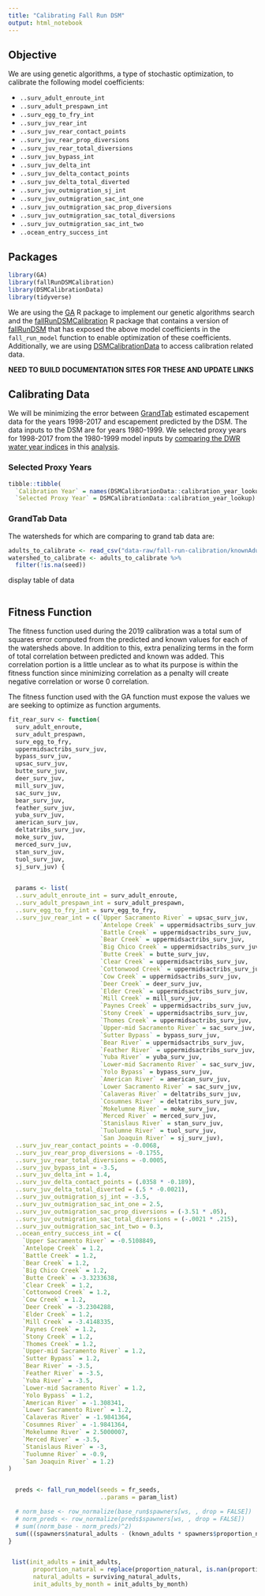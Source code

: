 ```yaml
---
title: "Calibrating Fall Run DSM"
output: html_notebook
---
```


## Objective

We are using genetic algorithms, a type of stochastic optimization, to calibrate the following model coefficients:

* `..surv_adult_enroute_int`
* `..surv_adult_prespawn_int`
* `..surv_egg_to_fry_int`
* `..surv_juv_rear_int`
* `..surv_juv_rear_contact_points`
* `..surv_juv_rear_prop_diversions`
* `..surv_juv_rear_total_diversions`
* `..surv_juv_bypass_int`
* `..surv_juv_delta_int`
* `..surv_juv_delta_contact_points`
* `..surv_juv_delta_total_diverted`
* `..surv_juv_outmigration_sj_int`
* `..surv_juv_outmigration_sac_int_one`
* `..surv_juv_outmigration_sac_prop_diversions`
* `..surv_juv_outmigration_sac_total_diversions`
* `..surv_juv_outmigration_sac_int_two`
* `..ocean_entry_success_int`


## Packages
```r
library(GA)
library(fallRunDSMCalibration)
library(DSMCalibrationData)
library(tidyverse)
```
We are using the [GA](http://luca-scr.github.io/GA/index.html) R package to implement our genetic algorithms search
and the [fallRunDSMCalibration](https://github.com/CVPIA-OSC/fallRunDSMCalibration) R package that contains
a version of [fallRunDSM](https://github.com/CVPIA-OSC/fallRunDSM) that has exposed the above model coefficients
in the `fall_run_model` function to enable optimization of these coefficients.
Additionally, we are using [DSMCalibrationData](https://github.com/CVPIA-OSC/DSMCalibrationData) to access calibration
related data.

**NEED TO BUILD DOCUMENTATION SITES FOR THESE AND UPDATE LINKS**


## Calibrating Data
We will be minimizing the error between [GrandTab](https://wildlife.ca.gov/Conservation/Fishes/Chinook-Salmon/Anadromous-Assessment) estimated escapement data for the years 1998-2017 and escapement predicted by the DSM. The data inputs to the DSM are for years 1980-1999. We selected proxy years for 1998-2017
from the 1980-1999 model inputs by [comparing the DWR water year indices](https://cdec.water.ca.gov/reportapp/javareports?name=WSIHIST) in this [analysis](https://github.com/CVPIA-OSC/DSMCalibrationData/blob/main/data-raw/synthetic_years.R).

### Selected Proxy Years
```r
tibble::tibble(
  `Calibration Year` = names(DSMCalibrationData::calibration_year_lookup), 
  `Selected Proxy Year` = DSMCalibrationData::calibration_year_lookup) 
```

### GrandTab Data

The watersheds for which are comparing to grand tab data are:

```r
adults_to_calibrate <- read_csv("data-raw/fall-run-calibration/knownAdults_1998_2016.csv")
watershed_to_calibrate <- adults_to_calibrate %>% 
  filter(!is.na(seed))
```

display table of data

```r

```


## Fitness Function

The fitness function used during the 2019 calibration was a total sum of squares error computed from the predicted 
and known values for each of the watersheds above. In addition to this, extra penalizing terms in the form of total 
correlation between predicted and known was added. This correlation portion is a little unclear as to what its purpose
is within the fitness function since minimizing correlation as a penalty will create negative correlation or worse 0 
correlation.

The fitness function used with the GA function must expose the values we are seeking to optimize as function 
arguments.

```r
fit_rear_surv <- function(
  surv_adult_enroute,
  surv_adult_prespawn,
  surv_egg_to_fry,
  uppermidsactribs_surv_juv,
  bypass_surv_juv,
  upsac_surv_juv,
  butte_surv_juv,
  deer_surv_juv,
  mill_surv_juv,
  sac_surv_juv,
  bear_surv_juv,
  feather_surv_juv,
  yuba_surv_juv,
  american_surv_juv,
  deltatribs_surv_juv,
  moke_surv_juv,
  merced_surv_juv,
  stan_surv_juv,
  tuol_surv_juv,
  sj_surv_juv) {

  
  params <- list(
  ..surv_adult_enroute_int = surv_adult_enroute,
  ..surv_adult_prespawn_int = surv_adult_prespawn,
  ..surv_egg_to_fry_int = surv_egg_to_fry,
  ..surv_juv_rear_int = c(`Upper Sacramento River` = upsac_surv_juv, 
                          `Antelope Creek` = uppermidsactribs_surv_juv,
                          `Battle Creek` = uppermidsactribs_surv_juv,
                          `Bear Creek` = uppermidsactribs_surv_juv, 
                          `Big Chico Creek` = uppermidsactribs_surv_juv, 
                          `Butte Creek` = butte_surv_juv,
                          `Clear Creek` = uppermidsactribs_surv_juv, 
                          `Cottonwood Creek` = uppermidsactribs_surv_juv, 
                          `Cow Creek` = uppermidsactribs_surv_juv,
                          `Deer Creek` = deer_surv_juv, 
                          `Elder Creek` = uppermidsactribs_surv_juv, 
                          `Mill Creek` = mill_surv_juv,
                          `Paynes Creek` = uppermidsactribs_surv_juv, 
                          `Stony Creek` = uppermidsactribs_surv_juv, 
                          `Thomes Creek` = uppermidsactribs_surv_juv,
                          `Upper-mid Sacramento River` = sac_surv_juv, 
                          `Sutter Bypass` = bypass_surv_juv,
                          `Bear River` = uppermidsactribs_surv_juv, 
                          `Feather River` = uppermidsactribs_surv_juv, 
                          `Yuba River` = yuba_surv_juv,
                          `Lower-mid Sacramento River` = sac_surv_juv,
                          `Yolo Bypass` = bypass_surv_juv, 
                          `American River` = american_surv_juv,
                          `Lower Sacramento River` = sac_surv_juv, 
                          `Calaveras River` = deltatribs_surv_juv, 
                          `Cosumnes River` = deltatribs_surv_juv,
                          `Mokelumne River` = moke_surv_juv, 
                          `Merced River` = merced_surv_juv, 
                          `Stanislaus River` = stan_surv_juv,
                          `Tuolumne River` = tuol_surv_juv, 
                          `San Joaquin River` = sj_surv_juv),
  ..surv_juv_rear_contact_points = -0.0068,
  ..surv_juv_rear_prop_diversions = -0.1755,
  ..surv_juv_rear_total_diversions = -0.0005,
  ..surv_juv_bypass_int = -3.5,
  ..surv_juv_delta_int = 1.4,
  ..surv_juv_delta_contact_points = (.0358 * -0.189),
  ..surv_juv_delta_total_diverted = (.5 * -0.0021),
  ..surv_juv_outmigration_sj_int = -3.5,
  ..surv_juv_outmigration_sac_int_one = 2.5,
  ..surv_juv_outmigration_sac_prop_diversions = (-3.51 * .05),
  ..surv_juv_outmigration_sac_total_diversions = (-.0021 * .215),
  ..surv_juv_outmigration_sac_int_two = 0.3,
  ..ocean_entry_success_int = c(
    `Upper Sacramento River` = -0.5108849,
    `Antelope Creek` = 1.2,
    `Battle Creek` = 1.2,
    `Bear Creek` = 1.2,
    `Big Chico Creek` = 1.2,
    `Butte Creek` = -3.3233638,
    `Clear Creek` = 1.2,
    `Cottonwood Creek` = 1.2,
    `Cow Creek` = 1.2,
    `Deer Creek` = -3.2304288,
    `Elder Creek` = 1.2,
    `Mill Creek` = -3.4148335,
    `Paynes Creek` = 1.2,
    `Stony Creek` = 1.2,
    `Thomes Creek` = 1.2,
    `Upper-mid Sacramento River` = 1.2,
    `Sutter Bypass` = 1.2,
    `Bear River` = -3.5,
    `Feather River` = -3.5,
    `Yuba River` = -3.5,
    `Lower-mid Sacramento River` = 1.2,
    `Yolo Bypass` = 1.2,
    `American River` = -1.308341,
    `Lower Sacramento River` = 1.2,
    `Calaveras River` = -1.9841364,
    `Cosumnes River` = -1.9841364,
    `Mokelumne River` = 2.5000007,
    `Merced River` = -3.5,
    `Stanislaus River` = -3,
    `Tuolumne River` = -0.9,
    `San Joaquin River` = 1.2)
)


  preds <- fall_run_model(seeds = fr_seeds,
                          ..params = param_list)

  # norm_base <- row_normalize(base_run$spawners[ws, , drop = FALSE])
  # norm_preds <- row_normalize(preds$spawners[ws, , drop = FALSE])
  # sum((norm_base - norm_preds)^2)
  sum(((spawners$natural_adults - (known_adults * spawners$proportion_natural))/rowMean(known_adults))^2)
}


 list(init_adults = init_adults,
       proportion_natural = replace(proportion_natural, is.nan(proportion_natural), NA_real_),
       natural_adults = surviving_natural_adults,
       init_adults_by_month = init_adults_by_month)



```
















